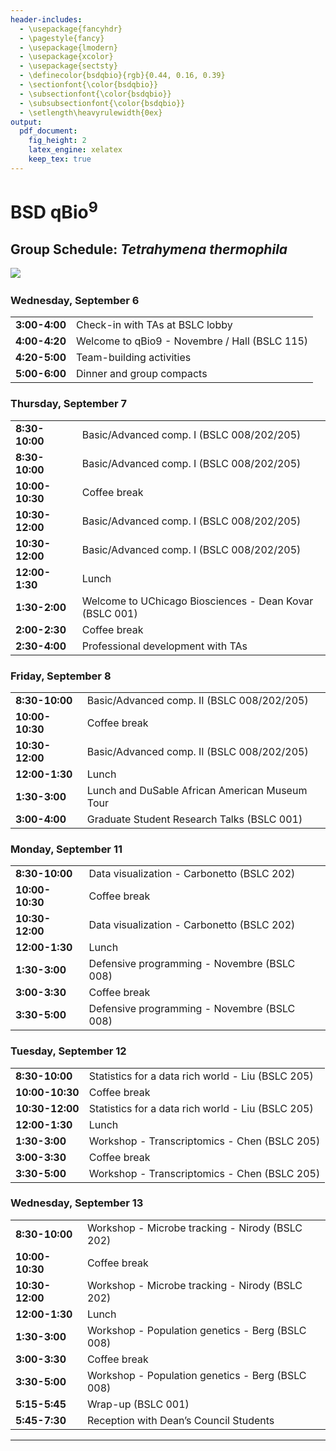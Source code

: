 ```yaml
---
header-includes:
  - \usepackage{fancyhdr}
  - \pagestyle{fancy}
  - \usepackage{lmodern}
  - \usepackage{xcolor}
  - \usepackage{sectsty}
  - \definecolor{bsdqbio}{rgb}{0.44, 0.16, 0.39}
  - \sectionfont{\color{bsdqbio}}
  - \subsectionfont{\color{bsdqbio}}
  - \subsubsectionfont{\color{bsdqbio}}
  - \setlength\heavyrulewidth{0ex}
output:
  pdf_document:
    fig_height: 2
    latex_engine: xelatex
    keep_tex: true
---
```

# BSD qBio$^9$ 

## Group Schedule: *Tetrahymena thermophila*
 ![](https://github.com/StefanoAllesina/BSD-QBio5/raw/master/logo_group/Tetrahymena_thermophila.png)     

### Wednesday, September 6 

------------------    ---------------------------------------------------------
**3:00-4:00**         Check-in with TAs at BSLC lobby                          
**4:00-4:20**         Welcome to qBio9 - Novembre / Hall (BSLC 115)            
**4:20-5:00**         Team-building activities                                 
**5:00-6:00**         Dinner and group compacts                                
------------------    ---------------------------------------------------------

### Thursday, September 7 

------------------    ---------------------------------------------------------
**8:30-10:00**        Basic/Advanced comp. I (BSLC 008/202/205)                
**8:30-10:00**        Basic/Advanced comp. I (BSLC 008/202/205)                
**10:00-10:30**       Coffee break                                             
**10:30-12:00**       Basic/Advanced comp. I (BSLC 008/202/205)                
**10:30-12:00**       Basic/Advanced comp. I (BSLC 008/202/205)                
**12:00-1:30**        Lunch                                                    
**1:30-2:00**         Welcome to UChicago Biosciences - Dean Kovar (BSLC 001)  
**2:00-2:30**         Coffee break                                             
**2:30-4:00**         Professional development with TAs                        
------------------    ---------------------------------------------------------

### Friday, September 8 

------------------    ---------------------------------------------------------
**8:30-10:00**        Basic/Advanced comp. II (BSLC 008/202/205)               
**10:00-10:30**       Coffee break                                             
**10:30-12:00**       Basic/Advanced comp. II (BSLC 008/202/205)               
**12:00-1:30**        Lunch                                                    
**1:30-3:00**          Lunch and DuSable African American Museum Tour          
**3:00-4:00**         Graduate Student Research Talks (BSLC 001)               
------------------    ---------------------------------------------------------

### Monday, September 11 

------------------    ---------------------------------------------------------
**8:30-10:00**        Data visualization - Carbonetto (BSLC 202)               
**10:00-10:30**       Coffee break                                             
**10:30-12:00**       Data visualization - Carbonetto (BSLC 202)               
**12:00-1:30**        Lunch                                                    
**1:30-3:00**         Defensive programming - Novembre (BSLC 008)              
**3:00-3:30**         Coffee break                                             
**3:30-5:00**         Defensive programming - Novembre (BSLC 008)              
------------------    ---------------------------------------------------------

### Tuesday, September 12 

------------------    ---------------------------------------------------------
**8:30-10:00**        Statistics for a data rich world - Liu (BSLC 205)        
**10:00-10:30**       Coffee break                                             
**10:30-12:00**       Statistics for a data rich world - Liu (BSLC 205)        
**12:00-1:30**        Lunch                                                    
**1:30-3:00**         Workshop - Transcriptomics - Chen (BSLC 205)             
**3:00-3:30**         Coffee break                                             
**3:30-5:00**         Workshop - Transcriptomics - Chen (BSLC 205)             
------------------    ---------------------------------------------------------

### Wednesday, September 13 

------------------    ---------------------------------------------------------
**8:30-10:00**        Workshop - Microbe tracking - Nirody (BSLC 202)          
**10:00-10:30**       Coffee break                                             
**10:30-12:00**       Workshop - Microbe tracking - Nirody (BSLC 202)          
**12:00-1:30**        Lunch                                                    
**1:30-3:00**         Workshop - Population genetics - Berg (BSLC 008)         
**3:00-3:30**         Coffee break                                             
**3:30-5:00**         Workshop - Population genetics - Berg (BSLC 008)         
**5:15-5:45**         Wrap-up (BSLC 001)                                       
**5:45-7:30**         Reception with Dean's Council Students                   
------------------    ---------------------------------------------------------



-------

